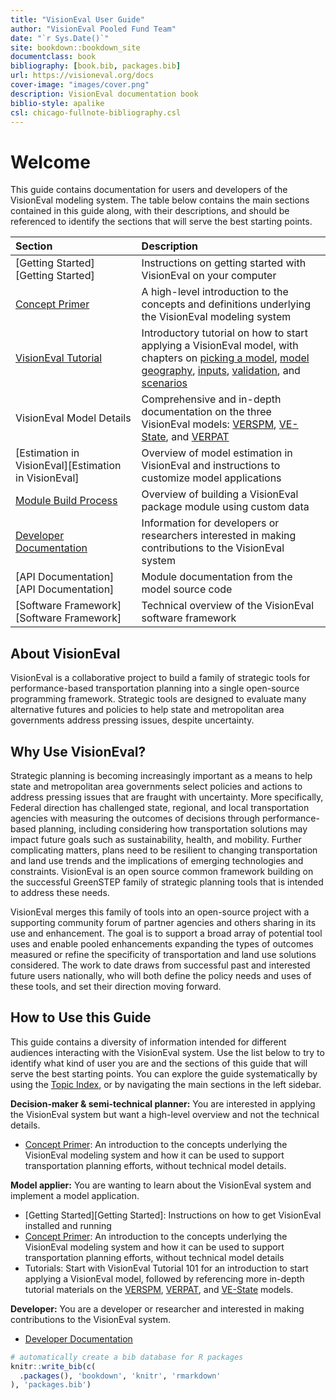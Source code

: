 ```yaml
--- 
title: "VisionEval User Guide"
author: "VisionEval Pooled Fund Team"
date: "`r Sys.Date()`"
site: bookdown::bookdown_site
documentclass: book
bibliography: [book.bib, packages.bib]
url: https://visioneval.org/docs
cover-image: "images/cover.png"
description: VisionEval documentation book
biblio-style: apalike
csl: chicago-fullnote-bibliography.csl
---
```


# Welcome {-}

This guide contains documentation for users and developers of the VisionEval modeling system. The table below contains the main
sections contained in this guide along, with their descriptions, and should be referenced to identify the sections that
will serve the best starting points.

| Section | Description|
|:-------------------|:-----------------------------|
| [Getting Started][Getting Started] | Instructions on getting started with VisionEval on your computer |
| [Concept Primer](#conceptprimer) | A high-level introduction to the concepts and definitions underlying the VisionEval modeling system |
| [VisionEval Tutorial](#tutorial) | Introductory tutorial on how to start applying a VisionEval model, with chapters on [picking a model](#picking-a-model), [model geography](#model-geography-and-years), [inputs](#model-inputs), [validation](#validation-and-troubleshooting), and [scenarios](#developing-scenarios) |
| VisionEval Model Details | Comprehensive and in-depth documentation on the three VisionEval models: [VERSPM](#verspm), [VE-State](#vestate), and [VERPAT](#verpat) |
| [Estimation in VisionEval][Estimation in VisionEval] | Overview of model estimation in VisionEval and instructions to customize model applications |
| [Module Build Process](#ve-buildprocess) | Overview of building a VisionEval package module using custom data |
| [Developer Documentation](#developer) | Information for developers or researchers interested in making contributions to the VisionEval system |
| [API Documentation][API Documentation] | Module documentation from the model source code |
| [Software Framework][Software Framework] | Technical overview of the VisionEval software framework |

## About VisionEval {-}

VisionEval is a collaborative project to build a family of strategic tools for performance-based transportation planning
into a single open-source programming framework. Strategic tools are designed to evaluate many alternative futures and
policies to help state and metropolitan area governments address pressing issues, despite uncertainty. 

## Why Use VisionEval? {-}

Strategic planning is becoming increasingly important as a means to help state and metropolitan area governments select
policies and actions to address pressing issues that are fraught with uncertainty. More specifically, Federal direction
has challenged state, regional, and local transportation agencies with measuring the outcomes of decisions through
performance-based planning, including considering how transportation solutions may impact future goals such as
sustainability, health, and mobility. Further complicating matters, plans need to be resilient to changing
transportation and land use trends and the implications of emerging technologies and constraints. VisionEval is an open
source common framework building on the successful GreenSTEP family of strategic planning tools that is intended to
address these needs.

VisionEval merges this family of tools into an open-source project with a supporting community forum of partner agencies
and others sharing in its use and enhancement. The goal is to support a broad array of potential tool uses and enable
pooled enhancements expanding the types of outcomes measured or refine the specificity of transportation and land use
solutions considered. The work to date draws from successful past and interested future users nationally, who will both
define the policy needs and uses of these tools, and set their direction moving forward.

## How to Use this Guide {-}

This guide contains a diversity of information intended for different audiences interacting with the VisionEval system.
Use the list below to try to identify what kind of user you are and the sections of this guide that will serve the best
starting points. You can explore the guide systematically by using the [Topic Index](#topic-index), or by navigating
the main sections in the left sidebar.

**Decision-maker & semi-technical planner:** You are interested in applying the VisionEval system but want a high-level
overview and not the technical details.

* [Concept Primer](#conceptprimer): An introduction to the concepts underlying the VisionEval modeling system and how it
can be used to support transportation planning efforts, without technical model details.

**Model applier:** You are wanting to learn about the VisionEval system and implement a model application.

* [Getting Started][Getting Started]: Instructions on how to get VisionEval installed and running
* [Concept Primer](#conceptprimer): An introduction to the concepts underlying the VisionEval modeling system and how it can be used to support transportation planning efforts, without technical model details
* Tutorials: Start with VisionEval Tutorial 101 for an introduction to start applying a VisionEval model, followed by referencing more in-depth tutorial materials on the [VERSPM](#verspm), [VERPAT](#verpat), and [VE-State](#vestate) models.

**Developer:** You are a developer or researcher and interested in making contributions to the VisionEval system.

* [Developer Documentation](#developer)

```r
# automatically create a bib database for R packages
knitr::write_bib(c(
  .packages(), 'bookdown', 'knitr', 'rmarkdown'
), 'packages.bib')
```
